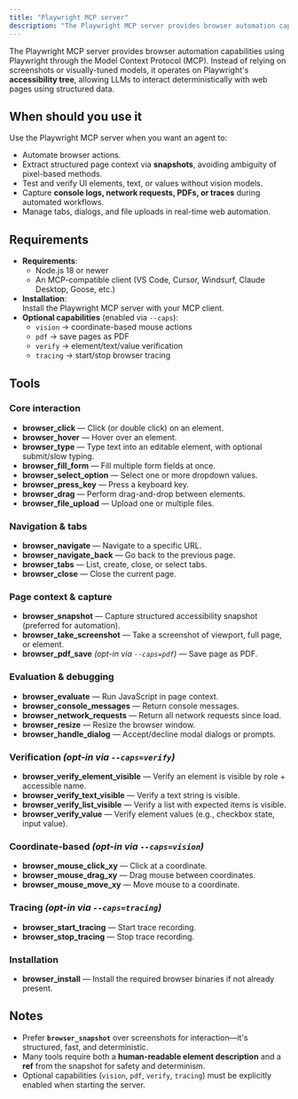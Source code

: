 ```yaml
---
title: "Playwright MCP server"  
description: "The Playwright MCP server provides browser automation capabilities using Playwright through the Model Context Protocol (MCP), enabling deterministic web interaction via accessibility trees rather than screenshots."  
---
```


The Playwright MCP server provides browser automation capabilities using Playwright through the Model Context Protocol (MCP). Instead of relying on screenshots or visually-tuned models, it operates on Playwright's **accessibility tree**, allowing LLMs to interact deterministically with web pages using structured data.

## When should you use it

Use the Playwright MCP server when you want an agent to:

* Automate browser actions.
* Extract structured page context via **snapshots**, avoiding ambiguity of pixel-based methods.
* Test and verify UI elements, text, or values without vision models.
* Capture **console logs, network requests, PDFs, or traces** during automated workflows.
* Manage tabs, dialogs, and file uploads in real-time web automation.

## Requirements

* **Requirements**:
  * Node.js 18 or newer
  * An MCP-compatible client (VS Code, Cursor, Windsurf, Claude Desktop, Goose, etc.)
* **Installation**:  
  Install the Playwright MCP server with your MCP client.
* **Optional capabilities** (enabled via `--caps`):
  * `vision` → coordinate-based mouse actions
  * `pdf` → save pages as PDF
  * `verify` → element/text/value verification
  * `tracing` → start/stop browser tracing

## Tools

### Core interaction

* **browser_click** — Click (or double click) on an element.
* **browser_hover** — Hover over an element.
* **browser_type** — Type text into an editable element, with optional submit/slow typing.
* **browser_fill_form** — Fill multiple form fields at once.
* **browser_select_option** — Select one or more dropdown values.
* **browser_press_key** — Press a keyboard key.
* **browser_drag** — Perform drag-and-drop between elements.
* **browser_file_upload** — Upload one or multiple files.

### Navigation & tabs

* **browser_navigate** — Navigate to a specific URL.
* **browser_navigate_back** — Go back to the previous page.
* **browser_tabs** — List, create, close, or select tabs.
* **browser_close** — Close the current page.

### Page context & capture

* **browser_snapshot** — Capture structured accessibility snapshot (preferred for automation).
* **browser_take_screenshot** — Take a screenshot of viewport, full page, or element.
* **browser_pdf_save** *(opt-in via `--caps=pdf`)* — Save page as PDF.

### Evaluation & debugging

* **browser_evaluate** — Run JavaScript in page context.
* **browser_console_messages** — Return console messages.
* **browser_network_requests** — Return all network requests since load.
* **browser_resize** — Resize the browser window.
* **browser_handle_dialog** — Accept/decline modal dialogs or prompts.

### Verification *(opt-in via `--caps=verify`)*

* **browser_verify_element_visible** — Verify an element is visible by role + accessible name.
* **browser_verify_text_visible** — Verify a text string is visible.
* **browser_verify_list_visible** — Verify a list with expected items is visible.
* **browser_verify_value** — Verify element values (e.g., checkbox state, input value).

### Coordinate-based *(opt-in via `--caps=vision`)*

* **browser_mouse_click_xy** — Click at a coordinate.
* **browser_mouse_drag_xy** — Drag mouse between coordinates.
* **browser_mouse_move_xy** — Move mouse to a coordinate.

### Tracing *(opt-in via `--caps=tracing`)*

* **browser_start_tracing** — Start trace recording.
* **browser_stop_tracing** — Stop trace recording.

### Installation

* **browser_install** — Install the required browser binaries if not already present.

## Notes

* Prefer **`browser_snapshot`** over screenshots for interaction—it's structured, fast, and deterministic.
* Many tools require both a **human-readable element description** and a **ref** from the snapshot for safety and determinism.
* Optional capabilities (`vision`, `pdf`, `verify`, `tracing`) must be explicitly enabled when starting the server.